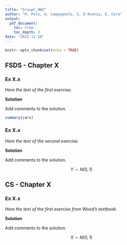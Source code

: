 ```yaml
---
title: "GroupC_HW2"
author: "M. Polo, A. Campagnolo, S. D'Avenia, G. Cera"
output: 
  pdf_document:
    toc: true
    toc_depth: 3
date: "2022-11-10"
---
```


```r
knitr::opts_chunk$set(echo = TRUE)
```

## FSDS - Chapter X 

### Ex X.x

*Here the text of the first exercise.*

**Solution**

Add comments to the solution.

```r
summary(cars)
```

### Ex X.x

*Here the text of the second exercise.*

**Solution**

Add comments to the solution.

$$ Y \sim N(0,1)$$

## CS - Chapter X 

### Ex X.x

*Here the text of the first exercise from Wood's textbook.*

**Solution**

Add comments to the solution.

$$ X \sim N(0,1)$$
